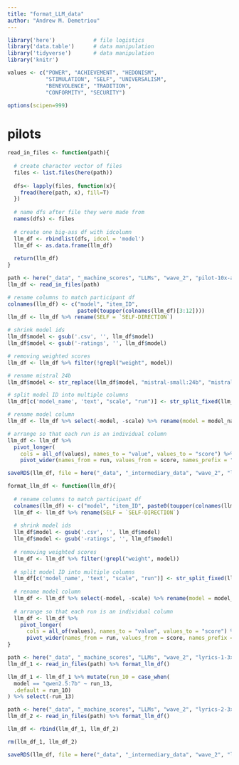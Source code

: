 ```yaml
---
title: "format_LLM_data"
author: "Andrew M. Demetriou"
---
```


```r
library('here')            # file logistics
library('data.table')      # data manipulation
library('tidyverse')       # data manipulation
library('knitr')

values <- c("POWER", "ACHIEVEMENT", "HEDONISM",  
            "STIMULATION", "SELF", "UNIVERSALISM", 
            "BENEVOLENCE", "TRADITION",  
            "CONFORMITY", "SECURITY")

options(scipen=999)
```

# pilots

```r
read_in_files <- function(path){
  
  # create character vector of files
  files <- list.files(here(path))
  
  dfs<- lapply(files, function(x){
    fread(here(path, x), fill=T)
  })
    
  # name dfs after file they were made from
  names(dfs) <- files
  
  # create one big-ass df with idcolumn
  llm_df <- rbindlist(dfs, idcol = 'model')
  llm_df <- as.data.frame(llm_df)
  
  return(llm_df)
}
```

```r
path <- here("_data", "_machine_scores", "LLMs", "wave_2", "pilot-10x-all")
llm_df <- read_in_files(path)

# rename columns to match participant df
colnames(llm_df) <- c("model", "item_ID", 
                      paste0(toupper(colnames(llm_df)[3:12])))
llm_df <- llm_df %>% rename(SELF = `SELF-DIRECTION`)

# shrink model ids
llm_df$model <- gsub('.csv', '', llm_df$model)
llm_df$model <- gsub('-ratings', '', llm_df$model)

# removing weighted scores
llm_df <- llm_df %>% filter(!grepl("weight", model))

# rename mistral 24b
llm_df$model <- str_replace(llm_df$model, "mistral-small:24b", "mistral24b")

# split model ID into multiple columns
llm_df[c('model_name', 'text', "scale", "run")] <- str_split_fixed(llm_df$model, "-", 4)

# rename model column
llm_df <- llm_df %>% select(-model, -scale) %>% rename(model = model_name)

# arrange so that each run is an individual column
llm_df <- llm_df %>% 
  pivot_longer(
    cols = all_of(values), names_to = "value", values_to = "score") %>%
    pivot_wider(names_from = run, values_from = score, names_prefix = "run_")
```

```r
saveRDS(llm_df, file = here("_data", "_intermediary_data", "wave_2", "llm_pilot_dfs.RDS"))
```

```r
format_llm_df <- function(llm_df){
  
  # rename columns to match participant df
  colnames(llm_df) <- c("model", "item_ID", paste0(toupper(colnames(llm_df)[3:12])))
  llm_df <- llm_df %>% rename(SELF = `SELF-DIRECTION`)
  
  # shrink model ids
  llm_df$model <- gsub('.csv', '', llm_df$model)
  llm_df$model <- gsub('-ratings', '', llm_df$model)
  
  # removing weighted scores
  llm_df <- llm_df %>% filter(!grepl("weight", model))
  
  # split model ID into multiple columns
  llm_df[c('model_name', 'text', "scale", "run")] <- str_split_fixed(llm_df$model, "-", 4)
  
  # rename model column
  llm_df <- llm_df %>% select(-model, -scale) %>% rename(model = model_name)
  
  # arrange so that each run is an individual column
  llm_df <- llm_df %>% 
    pivot_longer(
      cols = all_of(values), names_to = "value", values_to = "score") %>%
      pivot_wider(names_from = run, values_from = score, names_prefix = "run_")
}
```

```r
path <- here("_data", "_machine_scores", "LLMs", "wave_2", "lyrics-1-3x-gemma+phi+qwen")
llm_df_1 <- read_in_files(path) %>% format_llm_df()

llm_df_1 <- llm_df_1 %>% mutate(run_10 = case_when(
  model == "qwen2.5:7b" ~ run_13,
  .default = run_10)
) %>% select(-run_13)

path <- here("_data", "_machine_scores", "LLMs", "wave_2", "lyrics-2-3x-gemma+phi+qwen")
llm_df_2 <- read_in_files(path) %>% format_llm_df()

llm_df <- rbind(llm_df_1, llm_df_2)

rm(llm_df_1, llm_df_2)
```



```r
saveRDS(llm_df, file = here("_data", "_intermediary_data", "wave_2", "llm_wave_df.RDS"))
```

